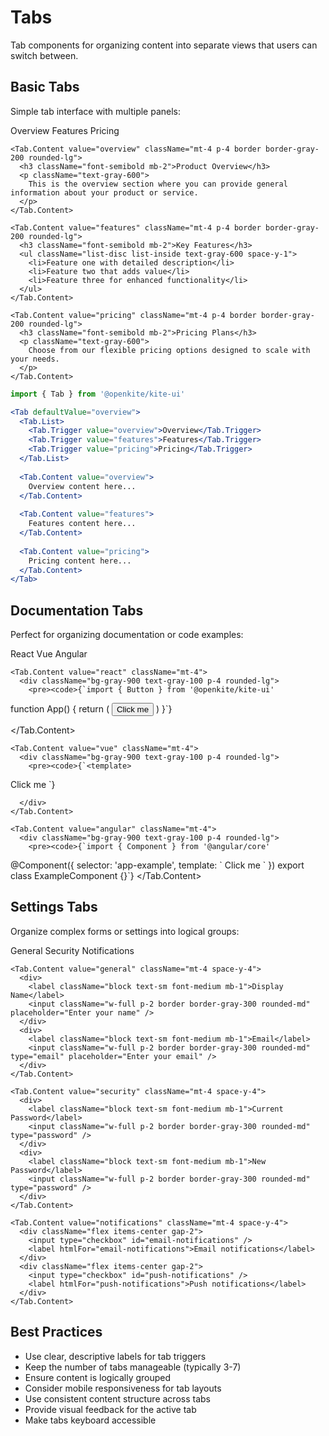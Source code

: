
# Tabs

Tab components for organizing content into separate views that users can switch between.

## Basic Tabs

Simple tab interface with multiple panels:

<div className="my-6">
  <Tab defaultValue="overview">
    <Tab.List>
      <Tab.Trigger value="overview">Overview</Tab.Trigger>
      <Tab.Trigger value="features">Features</Tab.Trigger>
      <Tab.Trigger value="pricing">Pricing</Tab.Trigger>
    </Tab.List>
    
    <Tab.Content value="overview" className="mt-4 p-4 border border-gray-200 rounded-lg">
      <h3 className="font-semibold mb-2">Product Overview</h3>
      <p className="text-gray-600">
        This is the overview section where you can provide general information about your product or service.
      </p>
    </Tab.Content>
    
    <Tab.Content value="features" className="mt-4 p-4 border border-gray-200 rounded-lg">
      <h3 className="font-semibold mb-2">Key Features</h3>
      <ul className="list-disc list-inside text-gray-600 space-y-1">
        <li>Feature one with detailed description</li>
        <li>Feature two that adds value</li>
        <li>Feature three for enhanced functionality</li>
      </ul>
    </Tab.Content>
    
    <Tab.Content value="pricing" className="mt-4 p-4 border border-gray-200 rounded-lg">
      <h3 className="font-semibold mb-2">Pricing Plans</h3>
      <p className="text-gray-600">
        Choose from our flexible pricing options designed to scale with your needs.
      </p>
    </Tab.Content>
  </Tab>
</div>

```jsx
import { Tab } from '@openkite/kite-ui'

<Tab defaultValue="overview">
  <Tab.List>
    <Tab.Trigger value="overview">Overview</Tab.Trigger>
    <Tab.Trigger value="features">Features</Tab.Trigger>
    <Tab.Trigger value="pricing">Pricing</Tab.Trigger>
  </Tab.List>
  
  <Tab.Content value="overview">
    Overview content here...
  </Tab.Content>
  
  <Tab.Content value="features">
    Features content here...
  </Tab.Content>
  
  <Tab.Content value="pricing">
    Pricing content here...
  </Tab.Content>
</Tab>
```

## Documentation Tabs

Perfect for organizing documentation or code examples:

<div className="my-6">
  <Tab defaultValue="react">
    <Tab.List>
      <Tab.Trigger value="react">React</Tab.Trigger>
      <Tab.Trigger value="vue">Vue</Tab.Trigger>
      <Tab.Trigger value="angular">Angular</Tab.Trigger>
    </Tab.List>
    
    <Tab.Content value="react" className="mt-4">
      <div className="bg-gray-900 text-gray-100 p-4 rounded-lg">
        <pre><code>{`import { Button } from '@openkite/kite-ui'

function App() {
  return (
    <Button variant="primary">
      Click me
    </Button>
  )
}`}</code></pre>
      </div>
    </Tab.Content>
    
    <Tab.Content value="vue" className="mt-4">
      <div className="bg-gray-900 text-gray-100 p-4 rounded-lg">
        <pre><code>{`<template>
  <KiteButton variant="primary">
    Click me
  </KiteButton>
</template>

<script>

  components: { KiteButton }
}
</script>`}</code></pre>
      </div>
    </Tab.Content>
    
    <Tab.Content value="angular" className="mt-4">
      <div className="bg-gray-900 text-gray-100 p-4 rounded-lg">
        <pre><code>{`import { Component } from '@angular/core'

@Component({
  selector: 'app-example',
  template: \`
    <kite-button variant="primary">
      Click me
    </kite-button>
  \`
})
export class ExampleComponent {}`}</code></pre>
      </div>
    </Tab.Content>
  </Tab>
</div>

## Settings Tabs

Organize complex forms or settings into logical groups:

<div className="my-6">
  <Tab defaultValue="general">
    <Tab.List>
      <Tab.Trigger value="general">General</Tab.Trigger>
      <Tab.Trigger value="security">Security</Tab.Trigger>
      <Tab.Trigger value="notifications">Notifications</Tab.Trigger>
    </Tab.List>
    
    <Tab.Content value="general" className="mt-4 space-y-4">
      <div>
        <label className="block text-sm font-medium mb-1">Display Name</label>
        <input className="w-full p-2 border border-gray-300 rounded-md" placeholder="Enter your name" />
      </div>
      <div>
        <label className="block text-sm font-medium mb-1">Email</label>
        <input className="w-full p-2 border border-gray-300 rounded-md" type="email" placeholder="Enter your email" />
      </div>
    </Tab.Content>
    
    <Tab.Content value="security" className="mt-4 space-y-4">
      <div>
        <label className="block text-sm font-medium mb-1">Current Password</label>
        <input className="w-full p-2 border border-gray-300 rounded-md" type="password" />
      </div>
      <div>
        <label className="block text-sm font-medium mb-1">New Password</label>
        <input className="w-full p-2 border border-gray-300 rounded-md" type="password" />
      </div>
    </Tab.Content>
    
    <Tab.Content value="notifications" className="mt-4 space-y-4">
      <div className="flex items-center gap-2">
        <input type="checkbox" id="email-notifications" />
        <label htmlFor="email-notifications">Email notifications</label>
      </div>
      <div className="flex items-center gap-2">
        <input type="checkbox" id="push-notifications" />
        <label htmlFor="push-notifications">Push notifications</label>
      </div>
    </Tab.Content>
  </Tab>
</div>

## Best Practices

- Use clear, descriptive labels for tab triggers
- Keep the number of tabs manageable (typically 3-7)
- Ensure content is logically grouped
- Consider mobile responsiveness for tab layouts
- Use consistent content structure across tabs
- Provide visual feedback for the active tab
- Make tabs keyboard accessible